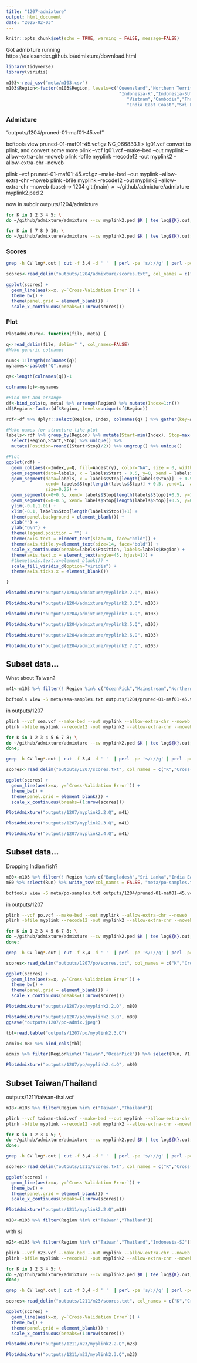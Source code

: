 ```yaml
---
title: "1207-admixture"
output: html_document
date: "2025-02-03"
---
```


```r
knitr::opts_chunk$set(echo = TRUE, warning = FALSE, message=FALSE)
```

Got admixture running
https://dalexander.github.io/admixture/download.html

```r
library(tidyverse)
library(viridis)
```

```r
m103<-read_csv("meta/m103.csv")
m103$Region<-factor(m103$Region, levels=c("Queensland","Northern Territory","Papua New Guinea","Mainstream","OceanPick",
                                           "Indonesia-K","Indonesia-SU","Indonesia-SJ","Philippines","Taiwan",
                                              "Vietnam","Cambodia","Thailand", "Bangladesh",
                                              "India East Coast","Sri Lanka","India West Coast"))
```

### Admixture

"outputs/1204/pruned-01-maf01-45.vcf"

bcftools view pruned-01-maf01-45.vcf.gz NC_066833.1  > lg01.vcf
convert to plink, and convert some more
plink --vcf lg01.vcf --make-bed --out myplink --allow-extra-chr --noweb
plink -bfile myplink --recode12 -out myplink2 --allow-extra-chr --noweb

plink --vcf pruned-01-maf01-45.vcf.gz --make-bed --out myplink --allow-extra-chr --noweb
plink -bfile myplink --recode12 -out myplink2 --allow-extra-chr --noweb
(base) ➜  1204 git:(main) ✗ ~/github/admixture/admixture myplink2.ped 2                                             

now in subdir outputs/1204/admixture

```sh
for K in 1 2 3 4 5; \
do ~/github/admixture/admixture --cv myplink2.ped $K | tee log${K}.out; done

for K in 6 7 8 9 10; \
do ~/github/admixture/admixture --cv myplink2.ped $K | tee log${K}.out; done
```

### Scores
```sh
grep -h CV log*.out | cut -f 3,4 -d ' '  | perl -pe 's/://g' | perl -pe s'/\(|\)//g' > scores.txt 
```


```r
scores<-read_delim("outputs/1204/admixture/scores.txt", col_names = c("K","Cross-Validation Error")) %>% mutate(x=1:n())

ggplot(scores) +
  geom_line(aes(x=x, y=`Cross-Validation Error`)) +
  theme_bw() +
  theme(panel.grid = element_blank()) +
  scale_x_continuous(breaks=(1:nrow(scores)))
```
### Plot


```r
PlotAdmixture<- function(file, meta) {

q<-read_delim(file, delim=" ", col_names=FALSE)
#Make generic colnames

nums<-1:length(colnames(q))
mynames<-paste0("Q",nums)

qs<-length(colnames(q))-1

colnames(q)<-mynames

#Bind met and arrange 
df<-bind_cols(q, meta) %>% arrange(Region) %>% mutate(Index=1:n())
df$Region<-factor(df$Region, levels=unique(df$Region))

rdf<-df %>% dplyr::select(Region, Index, colnames(q) ) %>% gather(key=Ancestry, value=Q, 3:(3+length(colnames(q))-1))

#Make names for structure-like plot
labels<-rdf %>% group_by(Region) %>% mutate(Start=min(Index), Stop=max(Index)) %>% 
  select(Region,Start,Stop) %>% unique() %>% 
  mutate(Position=round((Start+Stop)/2)) %>% ungroup() %>% unique()

#Plot
ggplot(rdf) + 
  geom_col(aes(x=Index,y=Q, fill=Ancestry), color="NA", size = 0, width = 1) +
  geom_segment(data=labels, x = labels$Start - 0.5, y=0, xend = labels$Start-0.5, yend=1, alpha=0.9, size=0.25) +
  geom_segment(data=labels, x = labels$Stop[length(labels$Stop)]  + 0.5, y=0, 
               xend= labels$Stop[length(labels$Stop)] + 0.5, yend=1,  alpha=0.9,
               size=0.25) +
  geom_segment(x=0+0.5, xend= labels$Stop[length(labels$Stop)]+0.5, y=1, yend=1, alpha=0.9, size=0.25) +
  geom_segment(x=0+0.5, xend= labels$Stop[length(labels$Stop)]+0.5, y=0, yend=0, alpha=0.9, size=0.25) +
  ylim(-0.1,1.01) +
  xlim(-0.1, labels$Stop[length(labels$Stop)]+1) +
  theme(panel.background = element_blank()) +
  xlab("") +
  ylab("Q\n") +
  theme(legend.position = "") +
  theme(axis.text = element_text(size=10, face="bold")) +
  theme(axis.title.y=element_text(size=14, face="bold")) +
  scale_x_continuous(breaks=labels$Position, labels=labels$Region) +
  theme(axis.text.x = element_text(angle=45, hjust=1)) +
  #theme(axis.text.x=element_blank()) +
  scale_fill_viridis_d(option="viridis") +
  theme(axis.ticks.x = element_blank())

}
```

```r
PlotAdmixture("outputs/1204/admixture/myplink2.2.Q", m103)
```

```r
PlotAdmixture("outputs/1204/admixture/myplink2.3.Q", m103)
```


```r
PlotAdmixture("outputs/1204/admixture/myplink2.4.Q", m103)
```

```r
PlotAdmixture("outputs/1204/admixture/myplink2.5.Q", m103)
```
```r
PlotAdmixture("outputs/1204/admixture/myplink2.6.Q", m103)
```

```r
PlotAdmixture("outputs/1204/admixture/myplink2.7.Q", m103)
```
## Subset data...

What about Taiwan? 


```r
m41<-m103 %>% filter(! Region %in% c("OceanPick","Mainstream","Northern Territory","Papua New Guinea","Queensland","Bangladesh","Sri Lanka","India East Coast","India West Coast")) 
```

```sh
bcftools view -S meta/sea-samples.txt outputs/1204/pruned-01-maf01-45.vcf.gz | bcftools +fill-tags  -- -t MAF,F_MISSING | bcftools view -i 'F_MISSING < 0.05' | bcftools view -i 'INFO/MAF > 0.01' > outputs/1207/sea.vcf
```

in outputs/1207
```sh
plink --vcf sea.vcf --make-bed --out myplink --allow-extra-chr --noweb
plink -bfile myplink --recode12 -out myplink2 --allow-extra-chr --noweb

for K in 1 2 3 4 5 6 7 8; \
do ~/github/admixture/admixture --cv myplink2.ped $K | tee log${K}.out;
done;

grep -h CV log*.out | cut -f 3,4 -d ' '  | perl -pe 's/://g' | perl -pe s'/\(|\)//g' > scores.txt 
```


```r
scores<-read_delim("outputs/1207/scores.txt", col_names = c("K","Cross-Validation Error")) %>% mutate(x=1:n())

ggplot(scores) +
  geom_line(aes(x=x, y=`Cross-Validation Error`)) +
  theme_bw() +
  theme(panel.grid = element_blank()) +
  scale_x_continuous(breaks=(1:nrow(scores)))
```

```r
PlotAdmixture("outputs/1207/myplink2.2.Q", m41)
```

```r
PlotAdmixture("outputs/1207/myplink2.3.Q", m41)
```


```r
PlotAdmixture("outputs/1207/myplink2.4.Q", m41)
```


## Subset data...

Dropping Indian fish? 


```r
m80<-m103 %>% filter(! Region %in% c("Bangladesh","Sri Lanka","India East Coast","India West Coast")) 
m80 %>% select(Run) %>% write_tsv(col_names = FALSE, "meta/po-samples.txt")
```

```sh
bcftools view -S meta/po-samples.txt outputs/1204/pruned-01-maf01-45.vcf.gz | bcftools +fill-tags  -- -t MAF,F_MISSING | bcftools view -i 'F_MISSING < 0.05' | bcftools view -i 'INFO/MAF > 0.01' > outputs/1207/po/po.vcf
```

in outputs/1207
```sh
plink --vcf po.vcf --make-bed --out myplink --allow-extra-chr --noweb
plink -bfile myplink --recode12 -out myplink2 --allow-extra-chr --noweb

for K in 1 2 3 4 5 6 7 8; \
do ~/github/admixture/admixture --cv myplink2.ped $K | tee log${K}.out;
done;

grep -h CV log*.out | cut -f 3,4 -d ' '  | perl -pe 's/://g' | perl -pe s'/\(|\)//g' > scores.txt 
```


```r
scores<-read_delim("outputs/1207/po/scores.txt", col_names = c("K","Cross-Validation Error")) %>% mutate(x=1:n())

ggplot(scores) +
  geom_line(aes(x=x, y=`Cross-Validation Error`)) +
  theme_bw() +
  theme(panel.grid = element_blank()) +
  scale_x_continuous(breaks=(1:nrow(scores)))
```

```r
PlotAdmixture("outputs/1207/po/myplink2.2.Q", m80)
```

```r
PlotAdmixture("outputs/1207/po/myplink2.3.Q", m80)
ggsave("outputs/1207/po-admix.jpeg")
```
```r
tbl=read.table("outputs/1207/po/myplink2.3.Q")

admix<-m80 %>% bind_cols(tbl)

admix %>% filter(Region%in%c("Taiwan","OceanPick")) %>% select(Run, V1, V2, V3)
```


```r
PlotAdmixture("outputs/1207/po/myplink2.4.Q", m80)
```


## Subset Taiwan/Thailand

outputs/1211/taiwan-thai.vcf

```r
m18<-m103 %>% filter(Region %in% c("Taiwan","Thailand"))
```

```sh
plink --vcf taiwan-thai.vcf --make-bed --out myplink --allow-extra-chr --noweb
plink -bfile myplink --recode12 -out myplink2 --allow-extra-chr --noweb

for K in 1 2 3 4 5; \
do ~/github/admixture/admixture --cv myplink2.ped $K | tee log${K}.out;
done;

grep -h CV log*.out | cut -f 3,4 -d ' '  | perl -pe 's/://g' | perl -pe s'/\(|\)//g' > scores.txt 
```



```r
scores<-read_delim("outputs/1211/scores.txt", col_names = c("K","Cross-Validation Error")) %>% mutate(x=1:n())

ggplot(scores) +
  geom_line(aes(x=x, y=`Cross-Validation Error`)) +
  theme_bw() +
  theme(panel.grid = element_blank()) +
  scale_x_continuous(breaks=(1:nrow(scores)))
```

```r
PlotAdmixture("outputs/1211/myplink2.2.Q",m18)
```


```r
m18<-m103 %>% filter(Region %in% c("Taiwan","Thailand"))
```

with sj

```r
m23<-m103 %>% filter(Region %in% c("Taiwan","Thailand","Indonesia-SJ"))
```

```sh
plink --vcf m23.vcf --make-bed --out myplink --allow-extra-chr --noweb
plink -bfile myplink --recode12 -out myplink2 --allow-extra-chr --noweb

for K in 1 2 3 4 5; \
do ~/github/admixture/admixture --cv myplink2.ped $K | tee log${K}.out;
done;

grep -h CV log*.out | cut -f 3,4 -d ' '  | perl -pe 's/://g' | perl -pe s'/\(|\)//g' > scores.txt 
```



```r
scores<-read_delim("outputs/1211/m23/scores.txt", col_names = c("K","Cross-Validation Error")) %>% mutate(x=1:n())

ggplot(scores) +
  geom_line(aes(x=x, y=`Cross-Validation Error`)) +
  theme_bw() +
  theme(panel.grid = element_blank()) +
  scale_x_continuous(breaks=(1:nrow(scores)))
```

```r
PlotAdmixture("outputs/1211/m23/myplink2.2.Q",m23)
```

```r
PlotAdmixture("outputs/1211/m23/myplink2.3.Q",m23)
```